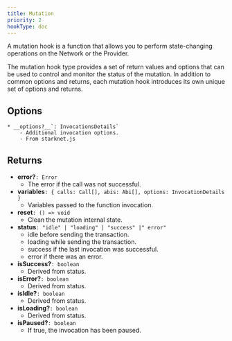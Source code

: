 ```yaml
---
title: Mutation
priority: 2
hookType: doc
---
```


A mutation hook is a function that allows you to perform state-changing operations on the Network or the 
Provider. 

The mutation hook type provides a set of return values and options that can be used to control and monitor the status of the mutation.
In addition to common options and returns, each mutation hook introduces its own unique set of options and returns.

## Options

    * __options?__`: InvocationsDetails`
        - Additional invocation options.
        - From starknet.js

## Returns

- **error?**`: Error`
  - The error if the call was not successful.
- **variables**`: { calls: Call[], abis: Abi[], options: InvocationDetails }`
  - Variables passed to the function invocation.
- **reset**`: () => void`
  - Clean the mutation internal state.
- **status**`: "idle" | "loading" | "success" |" error"`
  - idle before sending the transaction.
  - loading while sending the transaction.
  - success if the last invocation was successful.
  - error if there was an error.
- **isSuccess?**`: boolean`
  - Derived from status.
- **isError?**`: boolean`
  - Derived from status.
- **isIdle?**`: boolean`
  - Derived from status.
- **isLoading?**`: boolean`
  - Derived from status.
- **isPaused?**`: boolean`
  - If true, the invocation has been paused.
